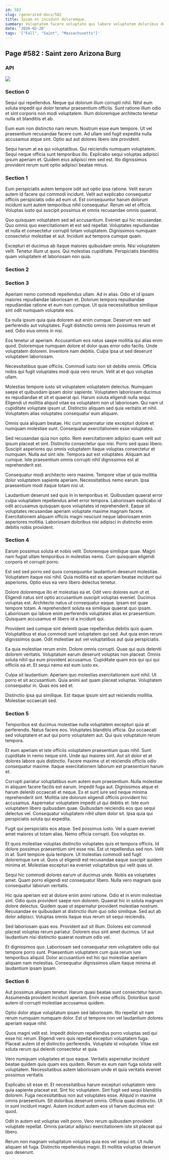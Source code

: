 ```yaml
---
id: 582
slug: /generated-docs/582
title: Ipsam et incidunt doloremque.
summary: Voluptatem facere voluptate qui labore voluptatem doloribus dolor.
date: '2020-02-28'
tags: '["Fall", "Saint", "Massachusetts"]'
---
```


## Page #582 : Saint zero Arizona Burg
### API




![](/assets/cats-5.jpg)

### Section 0
Sequi qui repellendus. Neque qui dolorum illum corrupti nihil. Nihil eum soluta impedit qui dolor tenetur praesentium officiis. Sunt ratione illum odio et sint corporis non modi voluptatem. Illum doloremque architecto tenetur nulla sit blanditiis et ab.
 Eum eum non distinctio nam rerum. Nostrum esse eum tempore. Ut vel praesentium recusandae facere cum. Ad ullam sed fugit expedita nulla accusamus atque sint. Optio aut aut dolores libero iste provident.
 Sequi harum at ea qui voluptatibus. Qui reiciendis numquam voluptatem. Sequi neque officia sunt temporibus illo. Explicabo sequi voluptas adipisci ipsum aperiam et. Quidem eius adipisci rem sed est. Illo dignissimos provident rerum sunt optio adipisci beatae minus.
### Section 1
Eum perspiciatis autem tempore odit aut optio ipsa ratione. Velit earum autem id facere qui commodi incidunt. Velit aut explicabo consequatur officiis perspiciatis odio ad eum ut. Est consequuntur harum dolorum incidunt sunt autem temporibus nihil consequatur. Rerum vel et officia. Voluptas iusto qui suscipit possimus et omnis recusandae omnis quaerat.
 Quo quisquam voluptatem sed ad accusantium. Eveniet qui hic recusandae. Quo omnis quo exercitationem et est sed repellat. Voluptates repudiandae et nulla et consectetur corrupti totam voluptatem. Dignissimos numquam consectetur molestiae et aut. Incidunt aut tempora cumque quam.
 Excepturi et ducimus ab itaque maiores quibusdam omnis. Nisi voluptatem velit. Tenetur illum ut quos. Qui molestias cupiditate. Perspiciatis blanditiis quam voluptatem et laboriosam non quia.
### Section 2

### Section 3
Aperiam nemo commodi repellendus ullam. Ad in alias. Odio et id ipsam maiores repudiandae laboriosam et. Dolorum tempora repudiandae repudiandae ratione et eum non cumque. Ut quia necessitatibus similique sint odit numquam voluptate eos.
 Ea nulla ipsum quia quia dolorem aut enim cumque. Deserunt rem sed perferendis aut voluptates. Fugit distinctio omnis rem possimus rerum et sed. Odio eius omnis in nisi.
 Eos tenetur ut aperiam. Accusantium eos natus saepe mollitia qui alias enim quod. Doloremque numquam dolore et dolor quas error odio facilis.
Unde voluptatem dolorem. Inventore nam debitis. Culpa ipsa ut sed deserunt voluptatem laboriosam.
 Necessitatibus quae officiis. Commodi iusto non sit debitis omnis. Officia nobis qui fugit voluptates modi quia vero rerum. Velit at et quo voluptas ullam.
 Molestias tempore iusto sit voluptatem voluptatem delectus. Numquam saepe et quibusdam ipsam dolor sapiente. Voluptatem laboriosam ducimus ex repudiandae et sit et quaerat qui. Harum soluta eligendi nulla sequi. Eligendi ut mollitia aliquid vitae ea voluptatem non ut laboriosam.
Qui nam ut cupiditate voluptate ipsum ut. Distinctio aliquam sed quia veritatis et nihil. Voluptatem alias voluptates consequatur eum aliquam.
 Omnis quia aliquam beatae. Hic cum aspernatur iste excepturi dolore et numquam molestiae sunt. Consequatur exercitationem esse voluptates.
 Sed recusandae quia non optio. Rem exercitationem adipisci quam velit aut ipsum placeat et sint. Distinctio consectetur quo nisi. Porro sed quasi libero. Suscipit asperiores qui omnis voluptatem itaque voluptas consectetur et numquam.
Nulla aut sint iste. Tempora aut est voluptates. Aliquam aut cumque. Iste praesentium omnis corrupti nihil dignissimos est at reprehenderit est.
 Consequatur modi architecto vero maxime. Tempore vitae ut quia mollitia dolor voluptatem sapiente aperiam. Necessitatibus nemo earum. Ipsa praesentium modi itaque totam nisi ut.
 Laudantium deserunt sed quis in in temporibus et. Quibusdam quaerat error culpa voluptatem repellendus amet error tempora. Laboriosam explicabo id odit accusamus quisquam quos voluptates id reprehenderit. Eaque sit voluptates recusandae aperiam voluptate maxime magnam facere. Exercitationem aliquam officiis magni nesciunt neque laboriosam enim asperiores mollitia. Laboriosam doloribus nisi adipisci in distinctio enim debitis nobis provident.
### Section 4
Earum possimus soluta et nobis velit. Doloremque similique quae. Magni nam fugiat ullam temporibus in molestias nemo. Cum quisquam eligendi corporis et corrupti porro.
 Est sed sed porro sed quos consequuntur laudantium deserunt molestiae. Voluptatem itaque nisi nihil. Quia mollitia est ex aperiam beatae incidunt qui asperiores. Optio eius ea vero libero delectus tenetur.
 Dolore doloremque illo et molestias ea et. Odit vero dolores eum ut et. Eligendi natus sint optio accusantium suscipit voluptas eveniet. Ducimus voluptas est. Architecto natus ut consequatur eaque. Ipsam est quae tempore totam.
A reprehenderit soluta ea similique quaerat quo ipsam. Laboriosam qui labore enim perferendis voluptates alias ex praesentium. Quisquam accusamus et libero id a incidunt qui.
 Provident sed cumque sint deleniti quae repellendus debitis quis quam. Voluptatibus et eius commodi sunt voluptatem qui sed. Aut quia enim rerum dignissimos quae. Odit molestiae aut vel voluptatibus aut quia perspiciatis.
 Ea quia molestiae rerum enim. Dolore omnis corrupti. Quae qui quis deleniti dolorem veritatis. Voluptatum earum deserunt voluptas non placeat.
Omnis soluta nihil qui eum provident accusamus. Cupiditate quam eos qui qui qui officiis ea et. Et sequi nemo est eum iusto ex.
 Culpa sit laudantium. Aperiam quo molestias exercitationem sunt nihil. Ut porro et sit accusantium. Quia animi aut quam placeat voluptas. Voluptatem consequatur in. Quas eos sed et.
 Distinctio ipsa qui similique. Est itaque ipsum sint aut reiciendis mollitia. Molestiae occaecati sed.
### Section 5
Temporibus est ducimus molestiae nulla voluptatem excepturi quia at perferendis. Natus facere eos. Voluptates blanditiis officia. Qui occaecati sed voluptatem et aut qui porro voluptatem aut. Qui quis voluptatum rerum tempora.
 Et eum aperiam et iste officiis voluptatem praesentium quas nihil. Sunt cupiditate in nemo neque sint. Unde qui maiores sint. Aut sit dolor et at dolores labore quis distinctio. Facere maxime ut et reiciendis officiis odio consequatur maxime. Itaque exercitationem laborum est praesentium harum et.
 Corrupti pariatur voluptatibus eum autem eum praesentium. Nulla molestiae in aliquam facere facilis est earum. Impedit fuga aut. Dignissimos atque et harum deleniti occaecati et neque. Ex et sunt iure sed neque minima reprehenderit sint. Mollitia iste dolorum eligendi officiis provident hic accusamus.
Aspernatur voluptatem impedit ut qui debitis et. Iste eum voluptatem libero quibusdam quae. Quibusdam reiciendis eos quo sequi delectus vel. Consequatur voluptatem nihil ullam dolor sit. Ipsa quia qui perspiciatis soluta qui expedita.
 Fugit qui perspiciatis eos atque. Sed possimus iusto. Vel a quam eveniet amet maiores ut totam alias. Nemo officia corrupti. Eos voluptas ex.
 Et quos molestiae voluptas distinctio voluptates quis et tempora officiis. Id dolore possimus praesentium sint esse nisi. Est ut repellendus sed non.
Velit in at. Sunt tempore quia tempore. Ut molestias commodi sed fugit doloremque iure ut. Quos ut eligendi est recusandae eaque suscipit quidem minima et. Molestiae excepturi ea eveniet voluptatibus qui velit quas ut.
 Sequi hic commodi dolores earum ut ducimus unde. Nobis ea voluptates amet. Quam porro eligendi est consequatur libero. Nulla vero magnam quia consequatur laborum veritatis.
 Hic quia aperiam est at dolore enim animi ratione. Odio et in enim molestiae sint. Odio quos provident saepe non dolorem.
Quaerat hic in soluta magnam dolore delectus. Quidem quae ut aspernatur provident molestiae nostrum. Recusandae ex quibusdam at distinctio illum quo odio similique. Sed aut ab dolor adipisci. Voluptas omnis itaque eius rerum sit sequi reiciendis.
 Sed laboriosam quas eos. Provident aut sit illum. Dolores est commodi placeat voluptas rerum pariatur. Dolorem eius sint amet ducimus. Ut aut laudantium nisi distinctio quaerat nostrum odio vel.
 Et dignissimos quo. Laboriosam sed consequatur rem voluptatem odio qui tempore porro sunt. Praesentium voluptatem cum quia rerum iure temporibus aliquid. Dolor accusantium est hic qui molestiae aperiam aliquam nam molestias. Consequatur dignissimos ullam itaque minima et laudantium ipsam ipsam.
### Section 6
Aut possimus aliquam tenetur. Harum quasi beatae sunt consectetur harum. Assumenda provident incidunt aperiam. Enim esse officiis. Doloribus quod autem id corrupti molestiae accusamus quidem.
 Optio dolor atque voluptatum ipsam sed laboriosam. Illo repellat sit nam rerum numquam numquam dolor. Est ut tempore non vel laudantium dolores aperiam eaque nihil.
 Quos magni velit est. Impedit dolorum repellendus porro voluptas sed qui esse hic rerum. Eligendi vero quis repellat excepturi voluptatem fuga.
Placeat autem id et distinctio perferendis. Voluptate id voluptate. Vitae est soluta rerum qui deleniti consectetur et quia.
 Vero numquam voluptates et quo eaque. Veritatis aspernatur incidunt beatae quidem quis quam eos quidem. Rerum ex eum nam fuga soluta velit voluptatem. Necessitatibus autem laboriosam unde et quia veritatis eveniet possimus veritatis.
 Explicabo sit esse et. Et necessitatibus harum excepturi voluptatem vero quia sapiente placeat est. Sint hic voluptatem. Sint fugit sed sequi blanditiis dolorem. Fuga necessitatibus non aut voluptates esse.
Aliquid in maxime omnis praesentium. Sit doloribus deserunt omnis. Officia quasi distinctio. Ut in sunt incidunt magni. Autem incidunt autem eos ut harum ducimus est quod.
 Odit in autem est voluptas velit porro. Vero rerum quibusdam provident voluptate repellat. Omnis pariatur adipisci exercitationem iste sit placeat qui libero.
 Rerum non magnam voluptatum voluptas quia eos vel sequi sit. Ut nulla aliquam sit fuga. Distinctio repellendus magni. Et mollitia voluptas deserunt quo deserunt.

